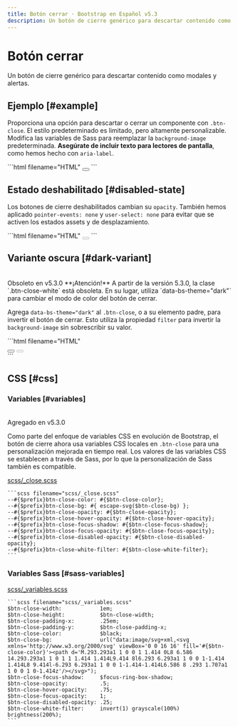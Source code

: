 ```yaml
---
title: Botón cerrar · Bootstrap en Español v5.3
description: Un botón de cierre genérico para descartar contenido como modales y alertas.
---
```


# Botón cerrar

Un botón de cierre genérico para descartar contenido como modales y alertas.

<MainBanner />

Ejemplo [#example]
-------------------

Proporciona una opción para descartar o cerrar un componente con `.btn-close`. El estilo predeterminado es limitado, pero altamente personalizable. Modifica las variables de Sass para reemplazar la `background-image` predeterminada. **Asegúrate de incluir texto para lectores de pantalla**, como hemos hecho con `aria-label`.

<DemoIframe path="/demos/bootstrap/5.3/components/close-button/example.html">
    ```html filename="HTML"
    <button type="button" class="btn-close" aria-label="Cerrar"></button>
    ```
</DemoIframe>

Estado deshabilitado [#disabled-state]
---------------------------------------

Los botones de cierre deshabilitados cambian su `opacity`. También hemos aplicado `pointer-events: none` y `user-select: none` para evitar que se activen los estados assets y de desplazamiento.

<DemoIframe path="/demos/bootstrap/5.3/components/close-button/disabled-state.html">
    ```html filename="HTML"
    <button type="button" class="btn-close" disabled="" aria-label="Cerrar"></button>
    ```
</DemoIframe>

Variante oscura [#dark-variant]
--------------------------------

<br/>
<span className="py-1 px-3 text-yellow-600 border border-yellow-600 rounded-md">Obsoleto en v5.3.0</span>

<Callout type="warning" emoji="">
**¡Atención!** A partir de la versión 5.3.0, la clase `.btn-close-white` está obsoleta. En su lugar, utiliza `data-bs-theme="dark"` para cambiar el modo de color del botón de cerrar.
</Callout>

Agrega `data-bs-theme="dark"` al `.btn-close`, o a su elemento padre, para invertir el botón de cerrar. Esto utiliza la propiedad `filter` para invertir la `background-image` sin sobrescribir su valor.

<DemoIframe path="/demos/bootstrap/5.3/components/close-button/dark-variant.html">
    ```html filename="HTML"
    <div data-bs-theme="dark">
        <button type="button" class="btn-close" aria-label="Cerrar"></button>
        <button type="button" class="btn-close" disabled="" aria-label="Cerrar"></button>
    </div>
    ```
</DemoIframe>

CSS [#css]
-----------

### Variables [#variables]

<br/>
<span className="py-1 px-3 text-green-700 border border-green-700 rounded-md">Agregado en v5.3.0</span>

Como parte del enfoque de variables CSS en evolución de Bootstrap, el botón de cierre ahora usa variables CSS locales en `.btn-close` para una personalización mejorada en tiempo real. Los valores de las variables CSS se establecen a través de Sass, por lo que la personalización de Sass también es compatible.

[scss/_close.scss](https://github.com/twbs/bootstrap/blob/v5.3.2/scss/_close.scss)

    ```scss filename="scss/_close.scss"
    --#{$prefix}btn-close-color: #{$btn-close-color};
    --#{$prefix}btn-close-bg: #{ escape-svg($btn-close-bg) };
    --#{$prefix}btn-close-opacity: #{$btn-close-opacity};
    --#{$prefix}btn-close-hover-opacity: #{$btn-close-hover-opacity};
    --#{$prefix}btn-close-focus-shadow: #{$btn-close-focus-shadow};
    --#{$prefix}btn-close-focus-opacity: #{$btn-close-focus-opacity};
    --#{$prefix}btn-close-disabled-opacity: #{$btn-close-disabled-opacity};
    --#{$prefix}btn-close-white-filter: #{$btn-close-white-filter};
    ```

### Variables Sass [#sass-variables]

[scss/_variables.scss](https://github.com/twbs/bootstrap/blob/v5.3.2/scss/_variables.scss)

    ```scss filename="scss/_variables.scss"
    $btn-close-width:            1em;
    $btn-close-height:           $btn-close-width;
    $btn-close-padding-x:        .25em;
    $btn-close-padding-y:        $btn-close-padding-x;
    $btn-close-color:            $black;
    $btn-close-bg:               url("data:image/svg+xml,<svg xmlns='http://www.w3.org/2000/svg' viewBox='0 0 16 16' fill='#{$btn-close-color}'><path d='M.293.293a1 1 0 0 1 1.414 0L8 6.586 14.293.293a1 1 0 1 1 1.414 1.414L9.414 8l6.293 6.293a1 1 0 0 1-1.414 1.414L8 9.414l-6.293 6.293a1 1 0 0 1-1.414-1.414L6.586 8 .293 1.707a1 1 0 0 1 0-1.414z'/></svg>");
    $btn-close-focus-shadow:     $focus-ring-box-shadow;
    $btn-close-opacity:          .5;
    $btn-close-hover-opacity:    .75;
    $btn-close-focus-opacity:    1;
    $btn-close-disabled-opacity: .25;
    $btn-close-white-filter:     invert(1) grayscale(100%) brightness(200%);
    ``` 